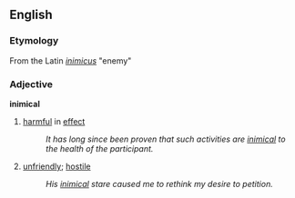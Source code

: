 == English ==
=== Etymology ===
From  the Latin ''[[inimicus]]'' "enemy"
=== Adjective ===
'''inimical'''
# [[harmful]] in [[effect]]
#: ''It has long since been proven that such activities are [[inimical]] to the health of the participant.''
# [[unfriendly]]; [[hostile]]
#: ''His [[inimical]] stare caused me to rethink my desire to petition.''